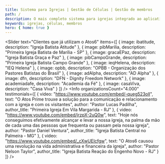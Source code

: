 ```yaml
---
title: Sistema para Igrejas | Gestão de Células | Gestão de membros
path: /
description: O mais completo sistema para igrejas integrado ao aplicativo para igrejas mais inovador! Atos6 te ajuda a pastorear com qualidade, sua gestão e comunicação mais eficientes. Clique e confira
keywords: igrejas, células, membros
hero: { home: true }
---
```




<Slider
  text="Clientes que já utilizam o Atos6"
  items={[
    {
      image: ibatitude,
      description: "Igreja Batista Atitude"
    },
    {
      image: pibMarilia,
      description: "Primeira Igreja Batista de Marília - SP"
    },
    {
      image: gracaEPaz,
      description: "Igreja Batista Graça e Paz"
    },
    {
      image: pibCampoGrande,
      description: "Primeira Igreja Batista Campo Grande"
    },
    {
      image: ieqHelena,
      description: "IEQ Helena"
    },
    {
      image: opbb,
      description: "OPBB - Organização dos Pastores Batistas do Brasil"
    },
    {
      image: adAlpha,
      description: "AD Alpha"
    },
    {
      image: dfn,
      description: "DFN - Dignity Freedom Network"
    },
    {
      image: academiadafe,
      description: "Academia da Fé"
    },
    {
      image: casaViva,
      description: "Casa Viva"
    }
  ]}
/>
<AllInOnePlace />
<NativeApps />
<FeatureIcons />
<Info
  organizationsCount="4.000"
  testimonials={[
    {
      video: "https://www.youtube.com/embed/-queg523olI",
      text: "O Atos Prime trouxe a solução para a comunicação e relacionamento com a igreja e com os visitantes",
      author: "Pastor Lucas Padilha",
      author_title: "Primeira Igreja Em Vila Margarida - RJ"
    },
    {
      video: "https://www.youtube.com/embed/jrzpX-2uQ0w",
      text: "Hoje nós conseguimos efetivamente alcançar e levar a nossa igreja, na palma da mão de cada uma das pessoas que frequenta ou passam pela nossa igreja",
      author: "Pastor Daniel Ventura",
      author_title: "Igreja Batista Central no Palmeira - MG"
    },
    {
      video: "https://www.youtube.com/embed/_cXwUEIcfgw",
      text: "O Atos6 causou uma revolução na vida administrativa e financeira da igreja",
      author: "Pastor Nelson Taylor",
      author_title: "Igreja Batista Reação do Engenho Novo - RJ"
    }
  ]}
/>
<Why markAsNew='/features/teaching' />
<Blog />
